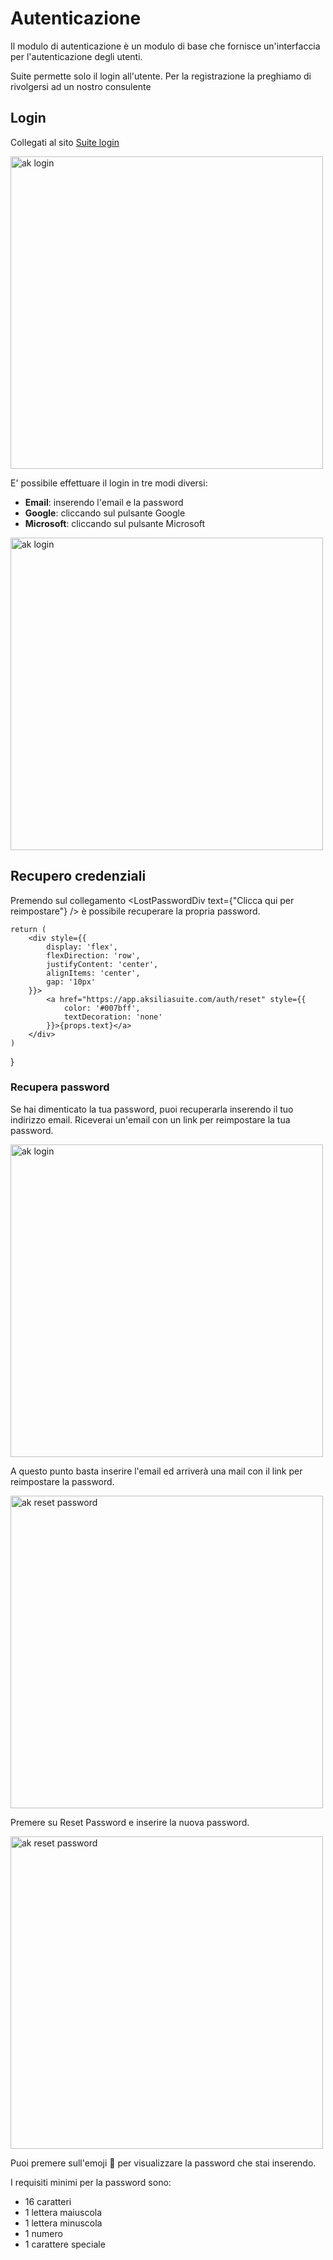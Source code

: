 # Autenticazione

Il modulo di autenticazione è un modulo di base che fornisce un'interfaccia per l'autenticazione degli utenti.

<Warning>Suite permette solo il login all'utente. Per la registrazione la preghiamo di rivolgersi ad un nostro consulente</Warning>

## Login

Collegati al sito [Suite login](https://app.aksiliasuite.com/auth/signin)

<Image src="/assets/ak_login.png" alt="ak login" height="500" />

E' possibile effettuare il login in tre modi diversi:

- **Email**: inserendo l'email e la password
- **Google**: cliccando sul pulsante Google
- **Microsoft**: cliccando sul pulsante Microsoft

<Image src="/assets/ak_login_google.png" alt="ak login" height="500" />

## Recupero credenziali

Premendo sul collegamento <LostPasswordDiv text={"Clicca qui per reimpostare"} /> è possibile recuperare la propria password.

    return (
        <div style={{
            display: 'flex',
            flexDirection: 'row',
            justifyContent: 'center',
            alignItems: 'center',
            gap: '10px'
        }}>
            <a href="https://app.aksiliasuite.com/auth/reset" style={{
                color: '#007bff',
                textDecoration: 'none'
            }}>{props.text}</a>
        </div>
    )
}

### Recupera password

Se hai dimenticato la tua password, puoi recuperarla inserendo il tuo indirizzo email. Riceverai un'email con un link per reimpostare la tua password.

<Image src="/assets/ak_reset_password.png" alt="ak login" height="500" />

A questo punto basta inserire l'email ed arriverà una mail con il link per reimpostare la password.

<Image src="/assets/ak_mail_reset_password.png" alt="ak reset password" height="500" />

Premere su Reset Password e inserire la nuova password.

<Image src="/assets/ak_mail_reset.png" alt="ak reset password" height="500" />

Puoi premere sull'emoji 🫣 per visualizzare la password che stai inserendo.

I requisiti minimi per la password sono:
- 16 caratteri
- 1 lettera maiuscola
- 1 lettera minuscola
- 1 numero
- 1 carattere speciale
